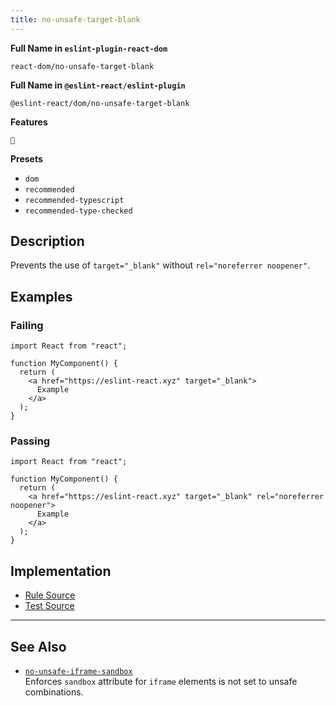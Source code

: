 ```yaml
---
title: no-unsafe-target-blank
---
```


**Full Name in `eslint-plugin-react-dom`**

```plain copy
react-dom/no-unsafe-target-blank
```

**Full Name in `@eslint-react/eslint-plugin`**

```plain copy
@eslint-react/dom/no-unsafe-target-blank
```

**Features**

`🔧`

**Presets**

- `dom`
- `recommended`
- `recommended-typescript`
- `recommended-type-checked`

## Description

Prevents the use of `target="_blank"` without `rel="noreferrer noopener"`.

## Examples

### Failing

```tsx
import React from "react";

function MyComponent() {
  return (
    <a href="https://eslint-react.xyz" target="_blank">
      Example
    </a>
  );
}
```

### Passing

```tsx
import React from "react";

function MyComponent() {
  return (
    <a href="https://eslint-react.xyz" target="_blank" rel="noreferrer noopener">
      Example
    </a>
  );
}
```

## Implementation

- [Rule Source](https://github.com/Rel1cx/eslint-react/tree/main/packages/plugins/eslint-plugin-react-dom/src/rules/no-unsafe-target-blank.ts)
- [Test Source](https://github.com/Rel1cx/eslint-react/tree/main/packages/plugins/eslint-plugin-react-dom/src/rules/no-unsafe-target-blank.spec.ts)

---

## See Also

- [`no-unsafe-iframe-sandbox`](./dom-no-unsafe-iframe-sandbox)\
  Enforces `sandbox` attribute for `iframe` elements is not set to unsafe combinations.
